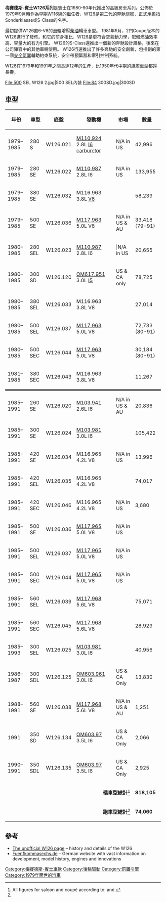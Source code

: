 {{Infobox Automobile
 | image            = File:1985 Mercedes-Benz 280 SE 2.7.jpg
 | name             = 梅賽德斯-賓士W126系列
 | aka              = Benz SEC
 | manufacturer     = [[賓士|賓士]]
 | parent_company   = [[賓士|賓士]]
 | production       = 1979–1993
 | body_style       = 四門<br />兩門
 | layout           = [[前置引擎|前置引擎]] / [[后輪驅動|后輪驅動]]
 | engine           = Straight-5/6系列 2.6-3.5 L<br /> V8系列 3.8-5.6 L
 | related          = Benz C107 <br>Benz W116 
|Designer=Bruno Sacco
}}

'''梅賽德斯-賓士W126系列'''是賓士在1980-90年代推出的高級房車系列，公佈於1979年9月時作為早期W116線的繼任者，W126是第二代的奔馳旗艦，正式承擔指Sonderklasse或S-Class的名字。

最初提供W126直6-V8的[[渦輪|渦輪]]增壓[[柴油|柴油]]轎車車型。 1981年9月，2門Coupe版本的W126進行了發佈。和它的前身相比，W126是更符合空氣動力學，配備燃油效率高、容量大的有力引擎。 W126的S-Class還推出一個新的奔馳設計風格，後來在公司陣容中的其他車輛使用。 W126行還推出了許多奔馳的安全創新，包括創的第一個[[安全氣囊|安全氣囊]]輔助約束系統，安全帶預緊器和牽引控制系統。

W126在1979年和1991年之間長達12年的生產，比1950年代中期的旗艦車型都還長壽。
<gallery>
File:500 SEL W126 2.jpg|500 SEL內裝
File:84 300SD.jpg|300SD
</gallery>

==車型==
{|class="wikitable sortable"
|-
!年份
!車型
!底盤
!發動機
!市場
!數量
|-
|1979–1985||280 S||W126.021||[[Mercedes-Benz_M110_engine|M110.924]] 2.8L [[Straight-six_engine|I6]] [[carburetor|carburetor]]||N/A in US||42,996
|-
|1979–1985||280 SE||W126.022||[[Mercedes-Benz_M110_engine|M110.987]] 2.8L I6||N/A in US||133,955
|-
|1979–1985||380 SE||W126.032||M116.963 3.8L [[V8_engine|V8]]|| ||58,239
|-
|1979–1985||500 SE||W126.036||[[Mercedes-Benz_M117_engine|M117.963]] 5.0L V8||N/A in US & AU||33,418 (79-91)
|-
|1980–1985||280 SEL||W126.023||[[Mercedes-Benz_M110_engine|M110.987]] 2.8L I6|||N/A in US||20,655
|-
|1980–1985||300 SD||W126.120||[[Mercedes-Benz_OM617_engine|OM617.951]] 3.0L [[straight-five_engine|I5]]||US & CA only||78,725
|-
|1980–1985||380 SEL||W126.033||M116.963 3.8L V8|| ||27,014
|-
|1980–1985||500 SEL||W126.037||[[Mercedes-Benz_M117_engine|M117.963]] 5.0L V8|| ||72,733 (80-91)
|- style="background: #efefef;"
|1980–1985||500 SEC||W126.044||[[Mercedes-Benz_M117_engine|M117.963]] 5.0L V8|| ||30,184 (80-91)
|- style="background: #efefef;"
|1981–1985||380 SEC||W126.043||M116.963 3.8L V8|| ||11,267
|- class="sortbottom"
!colspan=6 style="background: #707070;"|
|-
|1985–1991||260 SE||W126.020||[[Mercedes-Benz_M103_engine|M103.941]] 2.6L I6||N/A in US & AU||20,836
|-
|1985–1991||300 SE||W126.024||[[Mercedes-Benz_M103_engine|M103.981]] 3.0L I6|| ||105,422
|-
|1985–1991||420 SE||W126.034||M116.965 4.2L V8||N/A in US||13,996
|-
|1985–1991||420 SEL||W126.035||M116.965 4.2L V8|| ||74,017
|- style="background: #efefef;"
|1985–1991||420 SEC||W126.046||M116.965 4.2L V8||N/A in US||3,680
|-
|1985–1991||500 SE||W126.036||[[Mercedes-Benz_M117_engine|M117.965]] 5.0L V8||N/A in US||
|-
|1985–1991||500 SEL||W126.037||[[Mercedes-Benz_M117_engine|M117.965]] 5.0L V8||N/A in US||
|- style="background: #efefef;"
|1985–1991||500 SEC||W126.044||[[Mercedes-Benz_M117_engine|M117.965]] 5.0L V8||N/A in US||
|-
|1985–1991||560 SEL||W126.039||[[Mercedes-Benz_M117_engine|M117.968]] 5.6L V8 || ||75,071
|- style="background: #efefef;"
|1985–1991||560 SEC||W126.045||[[Mercedes-Benz_M117_engine|M117.968]] 5.6L V8|| ||28,929
|-
|1985–1993||300 SEL||W126.025||[[Mercedes-Benz_M103_engine|M103.981]] 3.0L I6|| ||40,956
|-
|1986–1987||300 SDL||W126.125||[[Mercedes-Benz_OM603|OM603.961]] 3.0L I6||US & CA Only||13,830
|-
|1988–1991||560 SE||W126.038||[[Mercedes-Benz_M117_engine|M117.968]] 5.6L V8||N/A in US & AU||1,251
|-
|1991||350 SD||W126.134||[[Mercedes-Benz_OM603|OM603.97]] 3.5L I6||US & CA Only||2,066
|-
|1990–1991||350 SDL||W126.135||[[Mercedes-Benz_OM603|OM603.97]] 3.5L I6||US & CA Only||2,925
|- class="sortbottom"
| colspan="5" style="text-align:right;"|'''轎車型總計'''<ref name=salooncoupefigures>All figures for saloon and coupé according to: {{cite book |title=Deutsche Autos 1945–1990, vol.4 |last=Oswald |first=Werner |year=2001 |publisher=Motorbuch Verlag |location=Stuttgart |isbn=3-613-02131-5 |pages=112–113}} and {{cite book |title=Deutsche Autos seit 1990, vol.6 |last=Kittler |first=Eberhard |year=2001 |publisher=Motorbuch Verlag |location=Stuttgart |isbn=3-613-02052-1 |page=190}}</ref>||'''818,105'''
|- class="sortbottom" style="background: #efefef;"
| colspan="5" style="text-align:right;"|'''跑車型總計'''<ref name=salooncoupefigures />||'''74,060'''
|}

== 參考 ==
{{commons category|Mercedes-Benz W126}}
{{reflist}}
* [http://home.concepts.nl/~vlimmere/index2.HTM The unofficial W126 page] {{Wayback|url=http://home.concepts.nl/~vlimmere/index2.HTM |date=20161014084917 }} – history and details of the W126
* [http://www.fuenfkommasechs.de Fuenfkommasechs.de] {{Wayback|url=http://www.fuenfkommasechs.de/ |date=20121215035328 }} – German website with vast information on development, model history, engines and innovations

{{DEFAULTSORT:W126}}
[[Category:梅賽德斯-賓士車款|Category:梅賽德斯-賓士車款]]
[[Category:後輪驅動|Category:後輪驅動]]
[[Category:前置引擎|Category:前置引擎]]
[[Category:1979年面世的汽車|Category:1979年面世的汽車]]